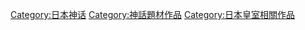 [[Category:日本神话|Category:日本神话]]
[[Category:神話題材作品|Category:神話題材作品]]
[[Category:日本皇室相關作品|Category:日本皇室相關作品]]
